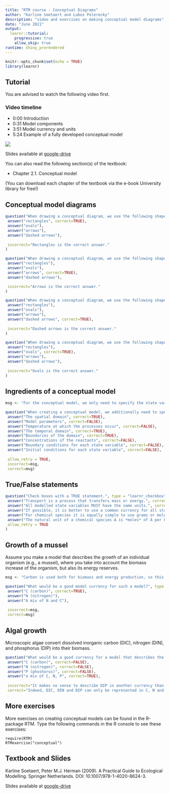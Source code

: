 ```yaml
---
title: "RTM course - Conceptual Diagrams"
author: "Karline Soetaert and Lubos Polerecky"
description: "video and exercises on making conceptual model diagrams"
date: "June 2021"
output: 
  learnr::tutorial:
    progressive: true
    allow_skip: true
runtime: shiny_prerendered
---
```


```r
knitr::opts_chunk$set(echo = TRUE)
library(learnr)
```

## Tutorial

You are advised to watch the following video first.

### Video timeline
* 0:00 Introduction
* 0:31 Model components 
* 3:51 Model currency and units
* 5:24 Example of a fully developed conceptual model

![](https://www.youtube.com/watch?v=AwG9fYz3das&list=PLx8PHcDdmF-uD1Pr07TU9SzlhlGpfrxqn&index=3)

Slides available at <a href="https://drive.google.com/drive/folders/1Bys0-xzXLCpFpWhD-HrH6jDKOyl8iJMd" target="_blank">google-drive</a>

You can also read the following section(s) of the textbook:

* Chapter 2.1. Conceptual model

(You can download each chapter of the textbook via the e-book University library for free!)

## Conceptual model diagrams

```r
question("When drawing a conceptual diagram, we use the following shape to depict STATE VARIABLES", type = "learnr_radio",
 answer("rectangles", correct=TRUE),
 answer("ovals"),
 answer("arrows"),
 answer("dashed arrows"),
 
 incorrect="Rectangles is the correct answer." 
)
```

```r
question("When drawing a conceptual diagram, we use the following shape to depict PROCESSES", type = "learnr_radio",
 answer("rectangles"),
 answer("ovals"),
 answer("arrows", correct=TRUE),
 answer("dashed arrows"),

 incorrect="Arrows is the correct answer." 
)
```

```r
question("When drawing a conceptual diagram, we use the following shape to depict FORCING FUNCTIONS", type = "learnr_radio",
 answer("rectangles"),
 answer("ovals"),
 answer("arrows"),
 answer("dashed arrows", correct=TRUE),
 
 incorrect="Dashed arrows is the correct answer." 
)
```

```r
question("When drawing a conceptual diagram, we use the following shape to depict DERIVED VARIABLES", type = "learnr_radio",
 answer("rectangles"),
 answer("ovals", correct=TRUE),
 answer("arrows"),
 answer("dashed arrows"),
 
 incorrect="Ovals is the correct answer." 
)
```

## Ingredients of a conceptual model

```r
msg <- "For the conceptual model, we only need to specify the state variables and the spatial and temporal domain, including the domain boundaries. The values of the model parameters, initial conditions and boundary conditions are specified when we *apply* the model."

question("When creating a conceptual model, we additionally need to specify", type = "learnr_checkbox",
 answer("The spatial domain", correct=TRUE),
 answer("Model parameters", correct=FALSE),
 answer("Temperature at which the processes occur", correct=FALSE),
 answer("The temporal domain", correct=TRUE),
 answer("Boundaries of the domain", correct=TRUE),
 answer("Concentrations of the reactants", correct=FALSE),
 answer("Boundary conditions for each state variable", correct=FALSE),
 answer("Initial conditions for each state variable", correct=FALSE),
 
 allow_retry = TRUE,
 incorrect=msg,
 correct=msg)
```

## True/False statements

```r
question("Check boxes with a TRUE statement.", type = "learnr_checkbox",
 answer("Transport is a process that transfers mass or energy.", correct=TRUE),
 answer("All modelled state variables MUST have the same units.", correct=FALSE),
 answer("If possible, it is better to use a common currency for all state variables.", correct=TRUE),
 answer("For chemical species it is equally simple to use grams or moles.", correct=FALSE),
 answer("The natural unit of a chemical species A is *moles* of A per kilogram (e.g., of water) or *moles* of A per m3 (e.g. of water).", correct=TRUE),
 allow_retry = TRUE
)
```

## Growth of a mussel

Assume you make a model that describes the growth of an individual organism (e.g., a mussel), where you take into account the biomass increase of the organism, but also its energy reserves.

```r
msg <- "Carbon is used both for biomass and energy production, so this is the best model currency."

question("What would be a good model currency for such a model?", type = "learnr_radio",
 answer("C (carbon)", correct=TRUE),
 answer("N (nitrogen)"),
 answer("A mix of N and C"),
 
 incorrect=msg,
 correct=msg)
```

## Algal growth

Microscopic algae convert dissolved inorganic carbon (DIC), nitrogen (DIN), and phosphorus (DIP) into their biomass.  

```r
question("What would be a good currency for a model that describes the dependency of algae on DIC, DIN and DIP?", type = "learnr_radio",
 answer("C (carbon)", correct=FALSE),
 answer("N (nitrogen)", correct=FALSE),
 answer("P (phoshorus)", correct=FALSE),
 answer("a mix of C, N, P", correct=TRUE),
 
 incorrect="It makes no sense to describe DIP in another currency than P, and similarly DIN and DIC should be represented in N and C, respectively.",
 correct="Indeed, DIC, DIN and DIP can only be represented in C, N and P currencies, respectively.")
```

## More exercises

More exercises on creating conceptual models can be found in the R-package RTM. Type the following commands in the R console to see these exercises:

```
require(RTM)
RTMexercise("conceptual")
```

## Textbook and Slides

Karline Soetaert, Peter M.J. Herman (2009). A Practical Guide to Ecological Modelling. Springer Netherlands. DOI: 10.1007/978-1-4020-8624-3.

Slides available at <a href="https://drive.google.com/drive/folders/1Bys0-xzXLCpFpWhD-HrH6jDKOyl8iJMd" target="_blank">google-drive</a>